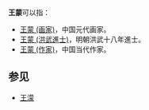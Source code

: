 '''王蒙'''可以指：
* [[王蒙_(画家)|王蒙 (画家)]]，中国元代画家。
* [[王蒙_(洪武進士)|王蒙 (洪武進士)]]，明朝洪武十八年進士。
* [[王蒙_(作家)|王蒙 (作家)]]，中国当代作家。

== 参见 ==
* [[王濛|王濛]]

{{disambig|M蒙|cat=二字王姓人名消歧义}}